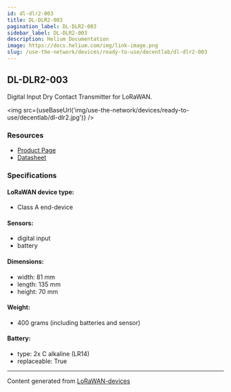 ```yaml
---
id: dl-dlr2-003
title: DL-DLR2-003
pagination_label: DL-DLR2-003
sidebar_label: DL-DLR2-003
description: Helium Documentation
image: https://docs.helium.com/img/link-image.png
slug: /use-the-network/devices/ready-to-use/decentlab/dl-dlr2-003
---
```



## DL-DLR2-003

Digital Input Dry Contact Transmitter for LoRaWAN.

<img src={useBaseUrl('img/use-the-network/devices/ready-to-use/decentlab/dl-dlr2.jpg')} />

### Resources

- [Product Page](https://www.decentlab.com/products/analog-or-digital-sensor-device-for-lorawan)
- [Datasheet](https://cdn.decentlab.com/download/datasheets/Decentlab-DL-DLR2-datasheet.pdf)

### Specifications

#### LoRaWAN device type:
- Class A end-device

#### Sensors:

- digital input
- battery

#### Dimensions:

- width: 81 mm
- length: 135 mm
- height: 70 mm

#### Weight:

- 400 grams (including batteries and sensor)

#### Battery:

- type: 2x C alkaline (LR14)
- replaceable: True

---

Content generated from [LoRaWAN-devices](https://github.com/TheThingsNetwork/lorawan-devices)
